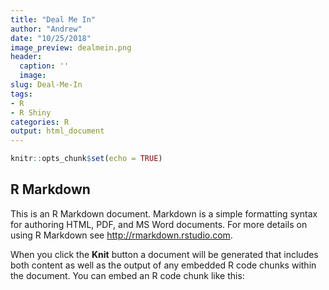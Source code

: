```yaml
---
title: "Deal Me In"
author: "Andrew"
date: "10/25/2018"
image_preview: dealmein.png
header:
  caption: ''
  image: 
slug: Deal-Me-In
tags:
- R
- R Shiny
categories: R
output: html_document
---
```


```r
knitr::opts_chunk$set(echo = TRUE)
```

## R Markdown

This is an R Markdown document. Markdown is a simple formatting syntax for authoring HTML, PDF, and MS Word documents. For more details on using R Markdown see <http://rmarkdown.rstudio.com>.

When you click the **Knit** button a document will be generated that includes both content as well as the output of any embedded R code chunks within the document. You can embed an R code chunk like this:

```r

```


